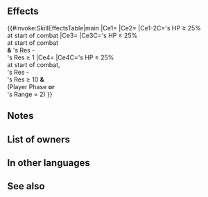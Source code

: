 {{Passive
|name=Rare Talent
|type=A
|exclusive=1
|canUseWeapon={{WeaponList|All}}
|canUseMove={{MoveList|All}}
|properties=random_owner
|1name=Rare Talent
|1tagid=SID_類稀なる魔道の才
|1effect=At start of combat, if unit's HP ≥ 25%, grants Atk/Spd/Def/Res+7 to unit and disables foe's effects that "calculate damage using the lower of foe's Def or Res" (excluding when dealing damage with an area-of-effect Special) during combat, and also, the following effects will occur based on the value of unit's Res minus foe's Res: if ≥ 1, neutralizes effects that inflict "Special cooldown charge -X" on unit during combat; if ≥ 10 and either foe's Range = 2 or unit initiates combat, unit attacks twice during combat.
|1cost=300
|1required=-
}}
==Effects==
{{#invoke:SkillEffectsTable|main
|Ce1={{Eft|Temporary buffs|Atk/Spd/Def/Res|5}}
|Ce2={{Eft|Disable Lower Def/Res}}
|Ce1-2C={{Tgt|Unit}}'s HP ≥ 25%<br>at start of combat
|Ce3={{Eft|Neutralize Guard}}
|Ce3C={{Tgt|Unit}}'s HP ≥ 25%<br>at start of combat<br>'''&''' {{Tgt|Unit}}'s Res -<br>{{Tgt|Foe}}'s Res ≥ 1
|Ce4={{Eft|Attack Twice}}
|Ce4C={{Tgt|Unit}}'s HP ≥ 25%<br>at start of combat,<br>{{Tgt|Unit}}'s Res -<br>{{Tgt|Foe}}'s Res ≥ 10 '''&'''<br>(Player Phase '''or'''<br>{{Tgt|Foe}}'s Range = 2)
}}
==Notes==
{{Temporary buffs}}
{{UnitStatMinusFoeStat|stat=Res}}
{{CooldownChargeMinusNeutralization}}
{{IfUnitInitiates}}
{{Brave weapon interaction}}
==List of owners==
{{Skill Hero List}}
==In other languages==
{{OtherLanguages
|japanese=類稀なる魔道の才
|german=Seltenes Talent
|spanishEU=Talento singular
|spanishLA=Talento singular
|french=Talent rare
|italian=Talento raro
|chineseTW=稀世的魔道天賦
|portuguese=Talento raro
}}
==See also==
{{See also skills|cond=Description LIKE '%disable foe_s effect that "calculates damage using the lower of foe_s Def or Res%' OR Description LIKE '%based on the value of unit_s%minus foe_s%'}}
{{Passives Navbox|A}}